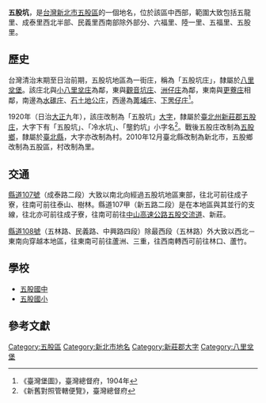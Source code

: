 {{noteTA
|1 = zh-cn:庄; zh-hk:庄; zh-tw:庄;
}}
'''五股坑'''，是[[台灣|台灣]][[新北市|新北市]][[五股區|五股區]]的一個地名，位於該區中西部，範圍大致包括五龍里、成泰里西北半部、民義里西南部除外部分、六福里、陸一里、五福里、五股里。

==歷史==
台灣清治末期至日治前期，五股坑地區為一街庄，稱為「五股坑庄」，隸屬於[[八里坌堡|八里坌堡]]。該庄北與[[小八里坌|小八里坌庄]]為鄰，東與[[觀音坑庄|觀音坑庄]]、[[洲子_(新北市)|洲仔庄]]為鄰，東南與[[更寮_(新北市)|更藔庄]]相鄰，南邊為[[水碓_(新北市)|水碓庄]]、[[石土地公庄|石土地公庄]]，西邊為[[菁埔_(新北市)|菁埔庄]]、[[下罟仔庄|下罟仔庄]]<ref>《臺灣堡圖》，臺灣總督府，1904年</ref>。

1920年（日治[[大正|大正]]九年），該庄改制為「五股坑」[[大字|大字]]，隸屬於[[臺北州|臺北州]][[新莊郡|新莊郡]][[五股庄|五股庄]]，大字下有「五股坑」、「冷水坑」、「壟釣坑」小字名<ref>《新舊對照管轄便覽》，臺灣總督府</ref>。戰後五股庄改制為[[五股鄉|五股鄉]]，隸屬於[[臺北縣|臺北縣]]，大字亦改制為村。2010年12月臺北縣改制為新北市，五股鄉改制為五股區，村改制為里。

==交通==
[[縣道107號|縣道107號]]（成泰路二段）大致以南北向經過五股坑地區東部，往北可前往成子寮，往南可前往泰山、樹林。縣道107甲（新五路二段）是在本地區與其並行的支線，往北亦可前往成子寮，往南可前往[[中山高速公路|中山高速公路]][[五股交流道|五股交流道]]、新莊。

[[縣道108號|縣道108號]]（五林路、民義路、中興路四段）除最西段（五林路）外大致以西北－東南向穿越本地區，往東南可前往蘆洲、三重，往西南轉西可前往林口、蘆竹。

==學校==
*[[新北市立五股國民中學|五股國中]]
*[[新北市五股區五股國民小學|五股國小]]

==參考文獻==
{{reflist}}

{{新莊郡}}

[[Category:五股區|Category:五股區]]
[[Category:新北市地名|Category:新北市地名]]
[[Category:新莊郡大字|Category:新莊郡大字]]
[[Category:八里坌堡|Category:八里坌堡]]